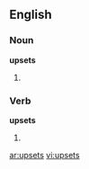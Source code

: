 ==English==
===Noun===
'''upsets'''
# {{plural of|[[upset]]}} 

===Verb===
'''upsets'''
# {{third-person singular of|[[upset]]}}

[[ar:upsets]]
[[vi:upsets]]